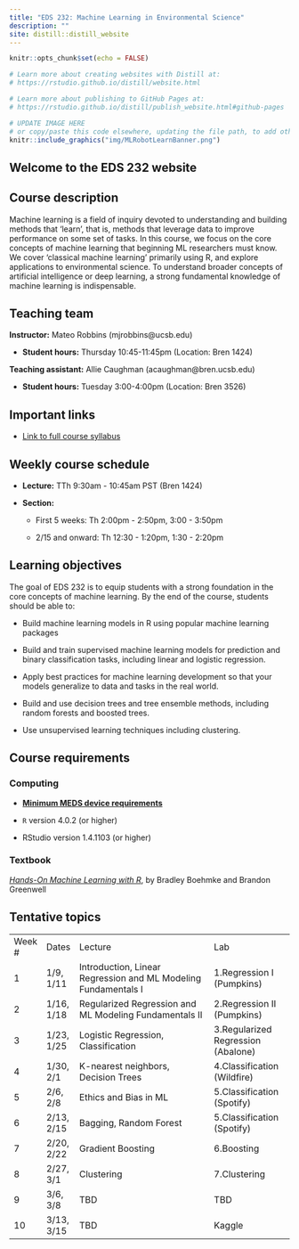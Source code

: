```yaml
---
title: "EDS 232: Machine Learning in Environmental Science"
description: ""
site: distill::distill_website
---
```


```r
knitr::opts_chunk$set(echo = FALSE)

# Learn more about creating websites with Distill at:
# https://rstudio.github.io/distill/website.html

# Learn more about publishing to GitHub Pages at:
# https://rstudio.github.io/distill/publish_website.html#github-pages

```

```r

# UPDATE IMAGE HERE 
# or copy/paste this code elsewhere, updating the file path, to add other images to your site!
knitr::include_graphics("img/MLRobotLearnBanner.png")
```

## Welcome to the EDS 232 website

## Course description

Machine learning is a field of inquiry devoted to understanding and building methods that 'learn', that is, methods that leverage data to improve performance on some set of tasks. In this course, we focus on the core concepts of machine learning that beginning ML researchers must know. We cover 'classical machine learning' primarily using R, and explore applications to environmental science. To understand broader concepts of artificial intelligence or deep learning, a strong fundamental knowledge of machine learning is indispensable.

## Teaching team

**Instructor:** Mateo Robbins (mjrobbins\@ucsb.edu)

-   **Student hours:** Thursday 10:45-11:45pm (Location: Bren 1424)

**Teaching assistant:** Allie Caughman (acaughman\@bren.ucsb.edu)

-   **Student hours:** Tuesday 3:00-4:00pm (Location: Bren 3526)

## Important links

-   [Link to full course syllabus](https://docs.google.com/document/d/1VYZQ6cZq4jL8bdFtronp3Qf1BgTOBpXD2BIG5OSK7eM/edit?usp=sharing)

## Weekly course schedule

-   **Lecture:** TTh 9:30am - 10:45am PST (Bren 1424)

-   **Section:**

    -   First 5 weeks: Th 2:00pm - 2:50pm, 3:00 - 3:50pm

    -   2/15 and onward: Th 12:30 - 1:20pm, 1:30 - 2:20pm

## Learning objectives

The goal of EDS 232 is to equip students with a strong foundation in the core concepts of machine learning. By the end of the course, students should be able to: 

-   Build machine learning models in R using popular machine learning packages

-   Build and train supervised machine learning models for prediction and binary classification tasks, including linear and logistic regression.

-   Apply best practices for machine learning development so that your models generalize to data and tasks in the real world.

-   Build and use decision trees and tree ensemble methods, including random forests and boosted trees.

-   Use unsupervised learning techniques including clustering.

## Course requirements

### Computing

-   [**Minimum MEDS device requirements**](https://ucsb-meds.github.io/computer_reqs.html)

-   `R` version 4.0.2 (or higher)

-   RStudio version 1.4.1103 (or higher)

### Textbook

[*Hands-On Machine Learning with R*](https://bradleyboehmke.github.io/HOML/), by Bradley Boehmke and Brandon Greenwell

### 

## Tentative topics

|         |            |                                                                |                                    |
|---------|------------|----------------------------------------------------------------|------------------------------------|
| Week \# | Dates      | Lecture                                                        | Lab                                |
| 1       | 1/9, 1/11  | Introduction, Linear Regression and ML Modeling Fundamentals I | 1.Regression I (Pumpkins)          |
| 2       | 1/16, 1/18 | Regularized Regression and ML Modeling Fundamentals II         | 2.Regression II (Pumpkins)         |
| 3       | 1/23, 1/25 | Logistic Regression, Classification                            | 3.Regularized Regression (Abalone) |
| 4       | 1/30, 2/1  | K-nearest neighbors, Decision Trees                            | 4.Classification (Wildfire)        |
| 5       | 2/6, 2/8   | Ethics and Bias in ML                                          | 5.Classification (Spotify)         |
| 6       | 2/13, 2/15 | Bagging, Random Forest                                         | 5.Classification (Spotify)         |
| 7       | 2/20, 2/22 | Gradient Boosting                                              | 6.Boosting                         |
| 8       | 2/27, 3/1  | Clustering                                                     | 7.Clustering                       |
| 9       | 3/6, 3/8   | TBD                                                            | TBD                                |
| 10      | 3/13, 3/15 | TBD                                                            | Kaggle                             |

